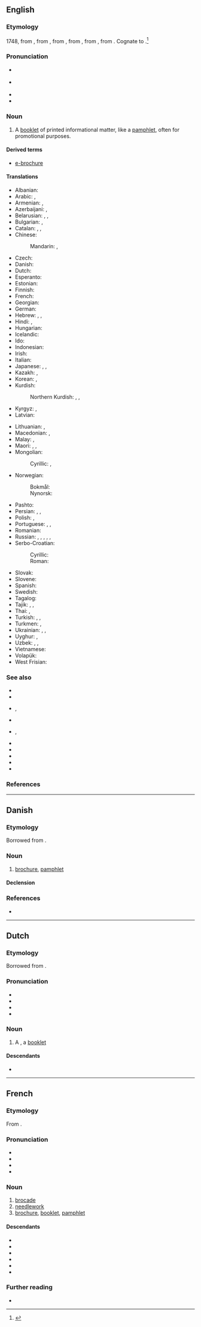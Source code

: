 ==English==
{{wikipedia}}

===Etymology===
1748, from {{bor|en|fr|brochure||stitched work}}, from {{m|fr|brocher||to stitch}}, from {{der|en|fro|brochier||to pierce}}, from {{m|fro|broche||awl}}, from {{der|en|VL.|brocca}}, from {{der|en|la|broccus||pointy-toothed}}. Cognate to {{m|en|broach}}.<ref>{{R:Online Etymology Dictionary}}</ref>

===Pronunciation===
* {{a|US}} {{IPA|en|/bɹoʊˈʃʊɚ/|/bɹoʊˈʃɝ/}}
* {{a|UK}} {{IPA|en|/ˈbɹəʊ.ʃə(ɹ)/}}
* {{audio|en|en-us-brochure.ogg|Audio (US)}}
* {{rhymes|en|ʊə(ɹ)|s=2}}

===Noun===
{{en-noun}}

# A [[booklet]] of printed informational matter, like a [[pamphlet]], often for promotional purposes.
#: {{ux|en|have a look in the Vans '''brochure''' for a new vacuum cleaner}}

====Derived terms====
* [[e-brochure]]

====Translations====
{{trans-top|booklet of printed informational matter}}
* Albanian: {{t+|sq|broshurë|f}}
* Arabic: {{t|ar|كُرَّاسَة}}, {{t|ar|كُتَيِّب|m}}
* Armenian: {{t+|hy|գրքույկ}}, {{t+|hy|բրոշյուր}}
* Azerbaijani: {{t|az|broşüra}}, {{t|az|kitabça}}
* Belarusian: {{t|be|брашу́ра|f}}, {{t|be|памфле́т|m}}, {{t|be|букле́т|m}}
* Bulgarian: {{t+|bg|брошу́ра|f}}, {{t+|bg|памфле́т|m}}
* Catalan: {{t+|ca|fullet|m}}, {{t+|ca|opuscle|m}}, {{t+|ca|prospecte|m}}
* Chinese:
*: Mandarin: {{t+|cmn|小冊子}}, {{t+|cmn|小册子|tr=xiǎocèzi}}
* Czech: {{t+|cs|brožura|f}}
* Danish: {{t|da|brochure|c}}
* Dutch: {{t+|nl|brochure|f}}
* Esperanto: {{t|eo|broŝuro}}
* Estonian: {{t+|et|brošüür}}
* Finnish: {{t|fi|esite}}
* French: {{t+|fr|brochure|f}}
* Georgian: {{t|ka|ბროშურა}}
* German: {{t+|de|Broschüre|f}}
* Hebrew: {{t+|he|עָלוֹן|m|tr=alón}}, {{t+|he|חוֹבֶרֶת|f|tr=khoverét}}, {{t+|he|סִפְרוֹן|m|tr=sifrón}}
* Hindi: {{t+|hi|विवरण|m}}, {{t|hi|ब्रोशर|m}}
* Hungarian: {{t+|hu|ismertető}}
* Icelandic: {{t+|is|bæklingur|m}}
* Ido: {{t+|io|broshuro}}
* Indonesian: {{t+|id|brosur}}
* Irish: {{t|ga|bróisiúr}}
* Italian: {{t|it|opuscolo|m}}
* Japanese: {{t+|ja|小冊子|tr=しょうさっし, shōsasshi}}, {{t|ja|小冊|tr=しょうさつ, shōsatsu}}, {{t+|ja|パンフレット|tr=panfuretto}}
* Kazakh: {{t+|kk|кітапша}}, {{t|kk|брошюра}}
* Korean: {{t+|ko|소책자(小冊子)}}, {{t+|ko|팸플릿}}
* Kurdish:
*: Northern Kurdish: {{t+|kmr|broşur}}, {{t+|kmr|risale}}, {{t+|kmr|namilke}}
* Kyrgyz: {{t|ky|брошюра}}, {{t|ky|китепче}}
* Latvian: {{t|lv|brošūra|f}}
{{trans-mid}}
* Lithuanian: {{t|lt|brošiūra|f}}, {{t|lt|knygelė|f}}
* Macedonian: {{t|mk|брошу́ра|f}}, {{t|mk|памфлет|m}}
* Malay: {{t|ms|brosur}}, {{t|ms|risalah}}
* Maori: {{t|mi|puka whakaatu}}, {{t|mi|puka whakamōhio}}, {{t|mi|mātārere}}
* Mongolian:
*: Cyrillic: {{t+|mn|товхимол}}, {{t|mn|брошюр}}
* Norwegian:
*: Bokmål: {{t|nb|brosjyre|m}}
*: Nynorsk: {{t|nn|brosjyre|m}}
* Pashto: {{t+|ps|رساله|f|tr=resāla}}
* Persian: {{t+|fa|بروشور|tr=brošur}}, {{t+|fa|کتابچه|tr=ketâbče}}, {{t+|fa|رساله|tr=resâle}}
* Polish: {{t+|pl|broszura|f}}, {{t+|pl|ulotka|f}}
* Portuguese: {{t|pt|brochura|f}}, {{t+|pt|panfleto|m}}, {{t+|pt|folheto|m}}
* Romanian: {{t+|ro|broșură|f}}
* Russian: {{t+|ru|брошю́ра|f}}, {{t+|ru|букле́т|m}}, {{t+|ru|проспе́кт|m}}, {{t+|ru|памфле́т|m}}, {{t+|ru|кни́жка|f}}, {{t+|ru|кни́жечка|f}}
* Serbo-Croatian:
*: Cyrillic: {{t|sh|брошу́ра|f}}
*: Roman: {{t+|sh|brošúra|f}}
* Slovak: {{t|sk|brožúra|f}}
* Slovene: {{t|sl|brošura|f}}
* Spanish: {{t+|es|folleto|m}}
* Swedish: {{t+|sv|broschyr|c}}
* Tagalog: {{t|tl|muntaklat}}
* Tajik: {{t|tg|рисола}}, {{t|tg|китобча}}, {{t+|tg|брошюра}}
* Thai: {{t+|th|โบรชัวร์}}, {{t+|th|จุลสาร}}
* Turkish: {{t+|tr|broşür}}, {{t+|tr|kitapçık}}, {{t+|tr|risale}}
* Turkmen: {{t|tk|kitapça}}, {{t+|tk|broşýura}}
* Ukrainian: {{t+|uk|брошу́ра|f}}, {{t|uk|памфле́т|m}}, {{t|uk|букле́т|m}}
* Uyghur: {{t|ug|براشۇرا}}, {{t|ug|كىتابچە}}
* Uzbek: {{t+|uz|broshyura}}, {{t+|uz|risola}}, {{t|uz|kitobcha}}
* Vietnamese: {{t|vi|cuốn sách nhỏ}}
* Volapük: {{t|vo|brojür}}
* West Frisian: {{t|fy|brosjuere}}
{{trans-bottom}}

===See also===
* {{l|en|advertisement}}
* {{l|en|booklet}}
* {{l|en|catalogue}}, {{l|en|catalog}}
* {{l|en|circular}}
* {{l|en|flier}}, {{l|en|flyer}}
* {{l|en|handbill}}
* {{l|en|junk mail}}
* {{l|en|leaflet}}
* {{l|en|pamphlet}}
* {{l|en|prospectus}}

===References===
<references/>

----

==Danish==

===Etymology===
Borrowed from {{bor|da|fr|brochure}}.

===Noun===
{{da-noun|n|r}}

# [[brochure#English|brochure]], [[pamphlet]]

====Declension====
{{da-noun-infl|n|r}}

===References===
* {{R:DDO}}

----

==Dutch==

===Etymology===
Borrowed from {{bor|nl|fr|brochure}}.

===Pronunciation===
* {{IPA|nl|/ˌbrɔˈʃyː.rə/}}
* {{audio|nl|Nl-brochure.ogg|Audio}}
* {{hyphenation|nl|bro|chu|re}}
* {{rhymes|nl|yːrə}}

===Noun===
{{nl-noun|f|-s|brochuretje}}

# A {{l|en|brochure}}, a [[booklet]]

====Descendants====
* {{desc|id|bor=1|brosur}}

----

==French==

===Etymology===
From {{af|fr|brocher|-ure}}.

===Pronunciation===
* {{fr-IPA}}
* {{audio|fr|Fr-brochure.ogg|Audio}}
* {{homophones|fr|brochures}}
* {{rhymes|fr|yʁ|s=2}}

===Noun===
{{fr-noun|f}}

# [[brocade]]
# [[needlework]]
# [[#English|brochure]], [[booklet]], [[pamphlet]]

====Descendants====
* {{desc|da|brochure|bor=1}}
* {{desctree|nl|brochure|bor=1}}
* {{desc|en|brochure|bor=1}}
* {{desc|pl|broszura|bor=1}}
* {{desc|ro|broșură|bor=1}}
* {{desc|tr|broşür|bor=1}}

===Further reading===
* {{R:TLFi}}
